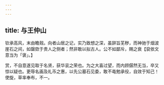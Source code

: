 ```yaml
---
---
---
```

title: 与王仲山
---



钦承高风，末由瞻觌。向者山居之记，实乃致想之深，虽辞旨芜秽，而神驰于烟波崖石之间，如罄欬于贵人之侧者；然非敢以拟古人。公不如鄙斥，赐之衰【裒依文意当为「褒」。】

赏，不自意遂见取于名贤，获华衮之荣也。为之大喜过望，而内顾僝然无当，卒又惊以疑也。更辱名画及礼币之惠，以先公墓石见委，敢不黾勉承役，自效于知己！使旋，草率奉布，不一。